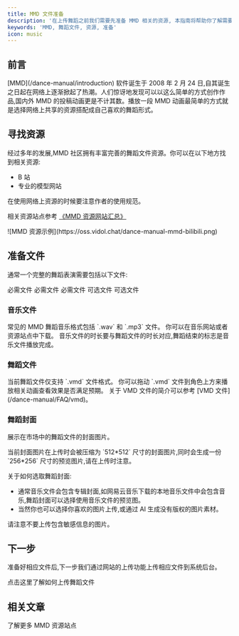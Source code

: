 ```yaml
---
title: MMD 文件准备
description: '在上传舞蹈之前我们需要先准备 MMD 相关的资源, 本指南将帮助你了解需要准备哪些文件以及如何获取它们。'
keywords: 'MMD, 舞蹈文件, 资源, 准备'
icon: music
---
```





## 前言

<Note>
[MMD](/dance-manual/introduction) 软件诞生于 2008 年 2 月 24 日,自其诞生之日起在网络上逐渐掀起了热潮。人们惊讶地发现可以以这么简单的方式创作作品,国内外 MMD 的投稿动画更是不计其数。播放一段 MMD 动画最简单的方式就是选择网络上共享的资源搭配成自己喜欢的舞蹈形式。
</Note>

## 寻找资源

经过多年的发展,MMD 社区拥有丰富完善的舞蹈文件资源。你可以在以下地方找到相关资源:

- B 站
- 专业的模型网站

<Warning>
在使用网络上资源的时候要注意作者的使用规范。
</Warning>

相关资源站点参考 [《MMD 资源网站汇总》](/dance-manual/resources)

<Frame>
  ![MMD 资源示例](https://oss.vidol.chat/dance-manual-mmd-bilibili.png)
</Frame>

## 准备文件

通常一个完整的舞蹈表演需要包括以下文件:

<CardGroup cols={2}>
  <Card title="背景音乐" icon="music">
    必需文件
  </Card>
  <Card title="舞蹈动作文件" icon="person-walking">
    必需文件
  </Card>
  <Card title="封面图片" icon="image">
    必需文件
  </Card>
  <Card title="摄像机轨迹" icon="video" >
    可选文件
  </Card>
  <Card title="舞台设计" icon="masks-theater" >
    可选文件
  </Card>
</CardGroup>

### 音乐文件

<Steps>
  <Step title="文件格式">
    常见的 MMD 舞蹈音乐格式包括 `.wav` 和 `.mp3` 文件。
  </Step>
  <Step title="获取方式">
    你可以在音乐网站或者资源站点中下载。
  </Step>
  <Step title="注意事项">
    音乐文件的时长要与舞蹈文件的时长对应,舞蹈结束的标志是音乐文件播放完成。
  </Step>
</Steps>

### 舞蹈文件

<Steps>
  <Step title="文件格式">
    当前舞蹈文件仅支持 `.vmd` 文件格式。
  </Step>
  <Step title="使用方法">
    你可以拖动 `.vmd` 文件到角色上方来播放相关动画查看效果是否满足预期。
  </Step>
  <Step title="了解更多">
    关于 VMD 文件的简介可以参考 [VMD 文件](/dance-manual/FAQ/vmd)。
  </Step>
</Steps>

### 舞蹈封面

展示在市场中的舞蹈文件的封面图片。

<Info>
当前封面图片在上传时会被压缩为 `512*512` 尺寸的封面图片,同时会生成一份 `256*256` 尺寸的预览图片,请在上传时注意。
</Info>

关于如何选取舞蹈封面:
- 通常音乐文件会包含专辑封面,如网易云音乐下载的本地音乐文件中会包含音乐,舞蹈封面可以选择使用音乐文件的预览图。
- 当然你也可以选择你喜欢的图片上传,或通过 AI 生成没有版权的图片素材。

<Warning>
请注意不要上传包含敏感信息的图片。
</Warning>

## 下一步

准备好相应文件后,下一步我们通过网站的上传功能上传相应文件到系统后台。

<Card title="上传舞蹈文件" icon="upload" href="/dance-manual/qucikstart/upload-dance">
  点击这里了解如何上传舞蹈文件
</Card>

## 相关文章

<CardGroup cols={2}>
  <Card title="MMD 资源" icon="link" href="/dance-manual/resources">
    了解更多 MMD 资源站点
  </Card>
</CardGroup>
